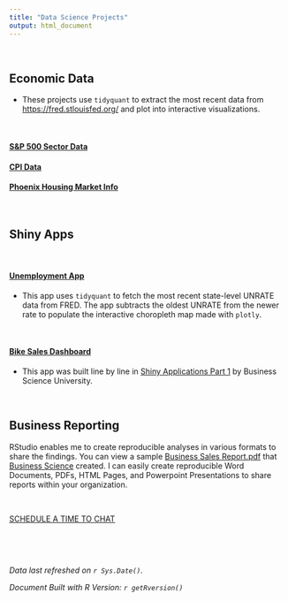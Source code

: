 ```yaml
---
title: "Data Science Projects"
output: html_document
---
```




<br/>

## Economic Data 

 - These projects use `tidyquant` to extract the most recent data from [https://fred.stlouisfed.org/](https://fred.stlouisfed.org/) and plot into interactive visualizations.  

<br/>

#### [S&P 500 Sector Data](https://matthewdettman.github.io/Sectors.html)

#### [CPI Data](https://matthewdettman.github.io/CPI.html)

#### [Phoenix Housing Market Info](https://matthewdettman.github.io/PhxHousingMarket.html)

<br/>

## Shiny Apps

<br/>

#### [Unemployment App](https://dettman.shinyapps.io/UnemploymentApp/)

 - This app uses `tidyquant` to fetch the most recent state-level UNRATE data from FRED. The app subtracts the oldest UNRATE from the newer rate to populate the interactive choropleth map made with `plotly`.

<br/>

#### [Bike Sales Dashboard](https://dettman.shinyapps.io/Sales_Dashboard_Forecast_App/) 

 - This app was built line by line in [Shiny Applications Part 1](https://university.business-science.io/p/ds4b-102-r-shiny-web-application-business-level-1) by Business Science University.  


<br/>


## Business Reporting

RStudio enables me to create reproducible analyses in various formats to share the findings. You can view a sample [Business Sales Report.pdf](https://matthewdettman.github.io/files/BusinessScience_Sales_Report.pdf) that [Business Science](https://www.business-science.io/) created. I can easily create reproducible Word Documents, PDFs, HTML Pages, and Powerpoint Presentations to share reports within your organization.


<br/>

 [SCHEDULE A TIME TO CHAT](https://calendly.com/matthewdettman/30min)

<br/>



<br/>

*Data last refreshed on `r Sys.Date()`.*

*Document Built with R Version: `r getRversion()`*




